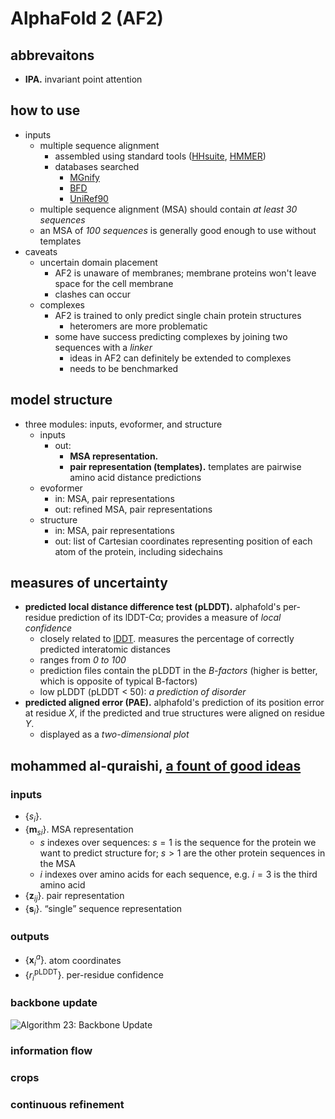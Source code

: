 # AlphaFold 2 (AF2)

## abbrevaitons
- **IPA.** invariant point attention

## how to use
- inputs
    - multiple sequence alignment
        - assembled using standard tools ([HHsuite](https://github.com/soedinglab/hh-suite), [HMMER](http://hmmer.org/))
        - databases searched
            - [MGnify](https://www.ebi.ac.uk/metagenomics/)
            - [BFD](https://bfd.mmseqs.com/)
            - [UniRef90](https://www.uniprot.org/help/uniref)
    - multiple sequence alignment (MSA) should contain _at least 30 sequences_
    - an MSA of _100 sequences_ is generally good enough to use without templates
- caveats
    - uncertain domain placement
        - AF2 is unaware of membranes; membrane proteins won't leave space for the cell membrane
        - clashes can occur
    - complexes
        - AF2 is trained to only predict single chain protein structures
            - heteromers are more problematic 
        - some have success predicting complexes by joining two sequences with a _linker_
            - ideas in AF2 can definitely be extended to complexes
            - needs to be benchmarked

## model structure
- three modules: inputs, evoformer, and structure
    - inputs
        - out:
            - **MSA representation.**
            - **pair representation (templates).** templates are pairwise amino acid distance predictions
    - evoformer
        - in: MSA, pair representations
        - out: refined MSA, pair representations
    - structure
        - in: MSA, pair representations
        - out: list of Cartesian coordinates representing position of each atom of the protein, including sidechains

## measures of uncertainty
- **predicted local distance difference test (pLDDT).** alphafold's per-residue prediction of its lDDT-Cα; provides a measure of _local confidence_
    - closely related to [lDDT](https://www.ncbi.nlm.nih.gov/pmc/articles/PMC3799472/). measures the percentage of correctly predicted interatomic distances
    - ranges from _0 to 100_
    - prediction files contain the pLDDT in the _B-factors_ (higher is better, which is opposite of typical B-factors)
    - low pLDDT (pLDDT < 50): _a prediction of disorder_
- **predicted aligned error (PAE).** alphafold's prediction of its position error at residue $X$, if the predicted and true structures were aligned on residue $Y$.
    - displayed as a _two-dimensional plot_

## mohammed al-quraishi, [a fount of good ideas](https://archive.md/3k7y9)

### inputs
- $\{s_i\}$.
- $\{\mathbf{m}_{si}\}$. MSA representation
    - $s$ indexes over sequences: $s = 1$ is the sequence for the protein we want to predict structure for; $s > 1$ are the other protein sequences in the MSA
    - $i$ indexes over amino acids for each sequence, e.g. $i = 3$ is the third amino acid
- $\{\mathbf{z}_{ij}\}$. pair representation
- $\{\mathbf{s}_i\}$. &ldquo;single&rdquo; sequence representation

### outputs
- $\{\mathbf{x}^a_i\}$. atom coordinates
- $\{r^{\text{pLDDT}}_i\}$. per-residue confidence

### backbone update

![Algorithm 23: Backbone Update](./assets/A23_backbone-update.png)

### information flow

### crops

### continuous refinement
